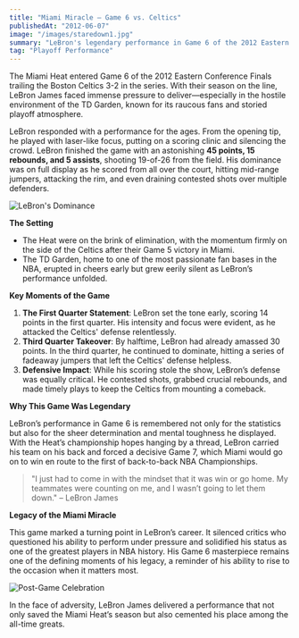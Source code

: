 ```yaml
---
title: "Miami Miracle – Game 6 vs. Celtics"
publishedAt: "2012-06-07"
image: "/images/staredown1.jpg"
summary: "LeBron's legendary performance in Game 6 of the 2012 Eastern Conference Finals is widely regarded as one of the greatest playoff performances in NBA history."
tag: "Playoff Performance"
---
```


The Miami Heat entered Game 6 of the 2012 Eastern Conference Finals trailing the Boston Celtics 3-2 in the series. With their season on the line, LeBron James faced immense pressure to deliver—especially in the hostile environment of the TD Garden, known for its raucous fans and storied playoff atmosphere.

LeBron responded with a performance for the ages. From the opening tip, he played with laser-like focus, putting on a scoring clinic and silencing the crowd. LeBron finished the game with an astonishing **45 points, 15 rebounds, and 5 assists**, shooting 19-of-26 from the field. His dominance was on full display as he scored from all over the court, hitting mid-range jumpers, attacking the rim, and even draining contested shots over multiple defenders.

![LeBron's Dominance](/images/projects/drive.jpg)

**The Setting**

- The Heat were on the brink of elimination, with the momentum firmly on the side of the Celtics after their Game 5 victory in Miami.
- The TD Garden, home to one of the most passionate fan bases in the NBA, erupted in cheers early but grew eerily silent as LeBron’s performance unfolded.

**Key Moments of the Game**

1. **The First Quarter Statement**: LeBron set the tone early, scoring 14 points in the first quarter. His intensity and focus were evident, as he attacked the Celtics' defense relentlessly.
2. **Third Quarter Takeover**: By halftime, LeBron had already amassed 30 points. In the third quarter, he continued to dominate, hitting a series of fadeaway jumpers that left the Celtics' defense helpless.
3. **Defensive Impact**: While his scoring stole the show, LeBron’s defense was equally critical. He contested shots, grabbed crucial rebounds, and made timely plays to keep the Celtics from mounting a comeback.

**Why This Game Was Legendary**

LeBron’s performance in Game 6 is remembered not only for the statistics but also for the sheer determination and mental toughness he displayed. With the Heat’s championship hopes hanging by a thread, LeBron carried his team on his back and forced a decisive Game 7, which Miami would go on to win en route to the first of back-to-back NBA Championships.

> "I just had to come in with the mindset that it was win or go home. My teammates were counting on me, and I wasn’t going to let them down." – LeBron James

**Legacy of the Miami Miracle**

This game marked a turning point in LeBron’s career. It silenced critics who questioned his ability to perform under pressure and solidified his status as one of the greatest players in NBA history. His Game 6 masterpiece remains one of the defining moments of his legacy, a reminder of his ability to rise to the occasion when it matters most.

![Post-Game Celebration](/images/projects/back.jpg)

In the face of adversity, LeBron James delivered a performance that not only saved the Miami Heat’s season but also cemented his place among the all-time greats.
